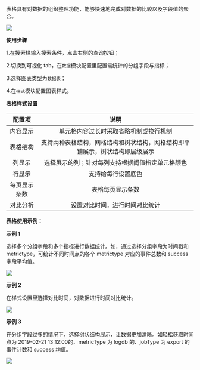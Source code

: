 表格具有对数据的组织整理功能，能够快速地完成对数据的比较以及字段值的聚合。

![](https://pandora-kibana.qiniu.com/graph/table.png)

**使用步骤**

1.在搜索栏输入搜索条件，点击右侧的查询按钮；

2.切换到可视化 tab，在`数据`模块配置里配置需统计的分组字段与指标；

3.选择图表类型为`数据表`；

4.在`样式`模块配置图表样式。

**表格样式设置**

|配置项|说明|
|:-:|:-:|
|内容显示|单元格内容过长时采取省略机制或换行机制|
|表格结构|支持两种表格结构，网格结构和树状结构，网格结构即平铺展示，树状结构即层级展示|
|列显示|选择展示的列；针对每列支持根据阈值指定单元格颜色|
|行显示|支持给每行设置底色|
|每页显示条数|表格每页显示条数|
|对比分析|设置对比时间，进行时间对比统计|

**表格使用示例：**

**示例 1**

选择多个分组字段和多个指标进行数据统计。如，通过选择分组字段为时间戳和 metrictype，可统计不同时间点的各个 metrictype 对应的事件总数和 success 字段平均值。

![](https://pandora-kibana.qiniu.com/graph/table_1.png)

**示例 2**

在样式设置里选择对比时间，对数据进行时间对比统计。

![](https://pandora-kibana.qiniu.com/graph/table_2.png)

**示例 3**

在分组字段过多的情况下，选择树状结构展示，让数据更加清晰。如轻松获取时间点为 2019-02-21 13:12:00的、metricType 为 logdb 的、jobType 为 export 的事件计数和 success 均值。

![](https://pandora-kibana.qiniu.com/graph/table_3_.png)
